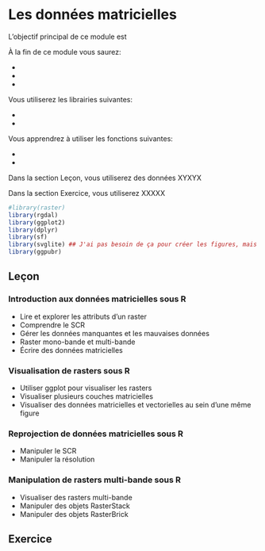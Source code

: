 # Les données matricielles {#mat}


L'objectif principal de ce module est

À la fin de ce module vous saurez:

-
-
-

Vous utiliserez les librairies suivantes:

-
-

Vous apprendrez à utiliser les fonctions suivantes:

-
-

Dans la section Leçon, vous utiliserez des données XYXYX

Dans la section Exercice, vous utiliserez XXXXX

```r
#library(raster)
library(rgdal)
library(ggplot2)
library(dplyr)
library(sf)
library(svglite) ## J'ai pas besoin de ça pour créer les figures, mais pour les inclure dans le markdown, oui.
library(ggpubr)
```


## Leçon

### Introduction aux données matricielles sous R

- Lire et explorer les attributs d’un raster
-	Comprendre le SCR
-	Gérer les données manquantes et les mauvaises données
-	Raster mono-bande et multi-bande
-	Écrire des données matricielles

### Visualisation de rasters sous R

-	Utiliser ggplot pour visualiser les rasters
-	Visualiser plusieurs couches matricielles
- Visualiser des données matricielles et vectorielles au sein d’une même figure

### Reprojection de données matricielles sous R

-	Manipuler le SCR
-	Manipuler la résolution

### Manipulation de rasters multi-bande sous R

-	Visualiser des rasters multi-bande
-	Manipuler des objets RasterStack
-	Manipuler des objets RasterBrick

## Exercice
